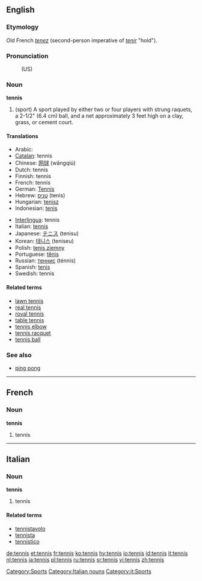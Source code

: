 ==English==
===Etymology===
Old French ''[[tenez]]'' (second-person imperative of ''[[tenir]]'' "hold").

=== Pronunciation ===
:(US) {{SAMPA|/tE.nIs/}}

=== Noun ===
'''tennis'''

# (sport) A sport played by either two or four players with strung raquets, a 2-1/2" (6.4 cm) ball, and a net approximately 3 feet high on a clay, grass, or cement court.

==== Translations ====
{{top}}
*Arabic: {{ARchar|[[تنس]]}} {{Unicode|(tínis)}} {{m}}
*[[Catalan]]: tennis {{m}}
*Chinese: [[网球]] (wăngqiú)
*Dutch: tennis
*Finnish: tennis
*French: tennis {{m}}
*German: [[Tennis]] {{n}}
*Hebrew: [[טניס]] (tenis) {{m}}
*Hungarian: [[tenisz]]
*Indonesian: [[tenis]]
{{mid}}
*[[Interlingua]]: tennis
*Italian: [[tennis#Italian|tennis]] {{m}}
*Japanese: [[テニス]] (tenisu)
*Korean: [[테니스]] (teniseu)
*Polish: [[tenis ziemny]] {{m}}
*Portuguese: [[tênis]] {{m}}
*Russian: [[теннис]] (ténnis) {{m}}
*Spanish: [[tenis]] {{m}}
*Swedish: tennis
{{bottom}}

====Related terms====
*[[lawn tennis]]
*[[real tennis]]
*[[royal tennis]]
*[[table tennis]]
*[[tennis elbow]]
*[[tennis racquet]]
*[[tennis ball]]

===See also===
*[[ping pong]]

[[Category:Sports]]
----
==French==
===Noun===
'''tennis''' {{m}}
# tennis


----
==Italian==
===Noun===
'''tennis''' {{m}} {{inv}}
# tennis

====Related terms====
*[[tennistavolo]]
*[[tennista]]
*[[tennistico]]

[[Category:Italian nouns]]
[[Category:it:Sports]]

[[de:tennis]]
[[et:tennis]]
[[fr:tennis]]
[[ko:tennis]]
[[hy:tennis]]
[[io:tennis]]
[[id:tennis]]
[[it:tennis]]
[[nl:tennis]]
[[ja:tennis]]
[[pl:tennis]]
[[ru:tennis]]
[[sr:tennis]]
[[vi:tennis]]
[[zh:tennis]]